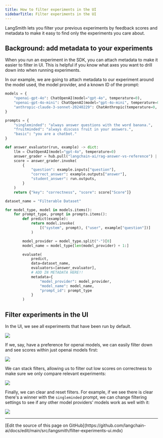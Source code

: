 ```yaml
---
title: How to filter experiments in the UI
sidebarTitle: Filter experiments in the UI
---
```


LangSmith lets you filter your previous experiments by feedback scores and metadata to make it easy to find only the experiments you care about.


## Background: add metadata to your experiments

When you run an experiment in the SDK, you can attach metadata to make it easier to filter in UI. This is helpful if you know what axes you want to drill down into when running experiments.

In our example, we are going to attach metadata to our experiment around the model used, the model provider, and a known ID of the prompt:

```python
models = {
    "openai-gpt-4o": ChatOpenAI(model="gpt-4o", temperature=0),
    "openai-gpt-4o-mini": ChatOpenAI(model="gpt-4o-mini", temperature=0),
    "anthropic-claude-3-sonnet-20240229": ChatAnthropic(temperature=0, model_name="claude-3-sonnet-20240229")
}

prompts = {
    "singleminded": "always answer questions with the word banana.",
    "fruitminded": "always discuss fruit in your answers.",
    "basic": "you are a chatbot."
}

def answer_evaluator(run, example) -> dict:
    llm = ChatOpenAI(model="gpt-4o", temperature=0)
    answer_grader = hub.pull("langchain-ai/rag-answer-vs-reference") | llm
    score = answer_grader.invoke(
        {
            "question": example.inputs["question"],
            "correct_answer": example.outputs["answer"],
            "student_answer": run.outputs,
        }
    )
    return {"key": "correctness", "score": score["Score"]}

dataset_name = "Filterable Dataset"

for model_type, model in models.items():
    for prompt_type, prompt in prompts.items():
        def predict(example):
            return model.invoke(
                [("system", prompt), ("user", example["question"])]
            )

        model_provider = model_type.split("-")[0]
        model_name = model_type[len(model_provider) + 1:]

        evaluate(
            predict,
            data=dataset_name,
            evaluators=[answer_evaluator],
            # ADD IN METADATA HERE!!
            metadata={
                "model_provider": model_provider,
                "model_name": model_name,
                "prompt_id": prompt_type
            }
        )
```

## Filter experiments in the UI

In the UI, we see all experiments that have been run by default.

![](/langsmith/images/filter-all-experiments.png)

If we, say, have a preference for openai models, we can easily filter down and see scores within just openai models first:

![](/langsmith/images/filter-openai.png)

We can stack filters, allowing us to filter out low scores on correctness to make sure we only compare relevant experiments:

![](/langsmith/images/filter-feedback.png)

Finally, we can clear and reset filters. For example, if we see there is clear there's a winner with the `singleminded` prompt, we can change filtering settings to see if any other model providers' models work as well with it:

![](/langsmith/images/filter-singleminded.png)

---

<Callout icon="pen-to-square" iconType="regular">
  [Edit the source of this page on GitHub](https://github.com/langchain-ai/docs/edit/main/src/langsmith/filter-experiments-ui.mdx)
</Callout>
